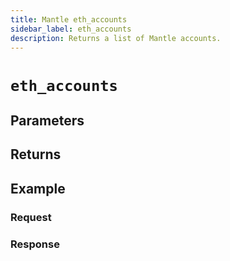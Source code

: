 ```yaml
---
title: Mantle eth_accounts
sidebar_label: eth_accounts
description: Returns a list of Mantle accounts.
---
```




# `eth_accounts`

<Description />

## Parameters


<Params />

## Returns


<Returns />

## Example


<Example />

### Request


<Request />

### Response


<Response />
